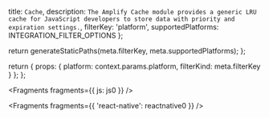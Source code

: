   title: `Cache`,
  description: `The Amplify Cache module provides a generic LRU cache for JavaScript developers to store data with priority and expiration settings.`,
  filterKey: 'platform',
  supportedPlatforms: INTEGRATION_FILTER_OPTIONS
};



  return generateStaticPaths(meta.filterKey, meta.supportedPlatforms);
};

  return {
    props: {
      platform: context.params.platform,
      filterKind: meta.filterKey
    }
  };
};


<Fragments fragments={{ js: js0 }} />


<Fragments fragments={{ 'react-native': reactnative0 }} />
